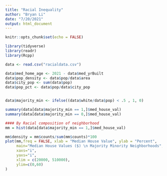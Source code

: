 ```yaml
---
title: "Racial Inequality"
author: "Bryan Li"
date: "7/20/2021"
output: html_document
---
```


```r
knitr::opts_chunk$set(echo = FALSE)

library(tidyverse)
library(readr)
library(Rcpp)

data <- read.csv("racialdata.csv")

data$med_home_age <- 2021 - data$med_yrBuilt 
data$pop_density <- data$pop/data$area
data$city_pop <- sum(data$pop)
data$pop_pct <- data$pop/data$city_pop


data$majority_min <- ifelse((data$white/data$pop) < .5 , 1, 0)

summary(data[data$majority_min == 1,]$med_house_val)
summary(data[data$majority_min == 0,]$med_house_val)

#### By Racial composition of neighborhood
mm = hist(data[data$majority_min == 1,]$med_house_val)

mm$density = mm$counts/sum(mm$counts)*100
plot(mm,freq = FALSE, xlab = "Median House Value", ylab = "Percent",
     main="Median House Values ($) \n Majority Minority Neighborhoods", 
     xaxs="i", 
     yaxs="i",
     xlim = c(20000, 510000),
     ylim=c(0,60)
)
```

